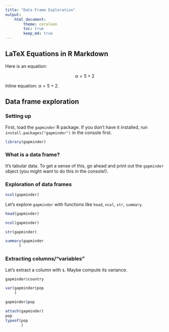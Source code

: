 ```yaml
---
title: "Data Frame Exploration"
output: 
    html_document:
        theme: cerulean
        toc: true
        keep_md: true
---
```


## LaTeX Equations in R Markdown

Here is an equation:

$$\alpha = 5 + 2$$

Inline equation: $\alpha = 5 + 2$. 

## Data frame exploration

### Setting up

First, load the `gapminder` R package. If you don't have it installed, run `install.packages("gapminder")` in the console first.

```r
library(gapminder)
```

### What is a data frame?

It's tabular data. To get a sense of this, go ahead and print out the `gapminder` object (you might want to do this in the console!).

### Exploration of data frames
```r
ncol(gapminder)
```


Let's explore `gapminder` with functions like `head`, `ncol`, `str`, `summary`.

```r
head(gapminder)
```
```r
ncol(gapminder)
```
```r
str(gapminder)
```
```r
summary(gapminder
      )
```

### Extracting columns/"variables"

Let's extract a column with `$`. Maybe compute its variance.

```r
gapminder$country
```

```r
var(gapminder$pop
    )
```
```r
gapminder$pop

```
```r
attach(gapminder)
pop
typeof(pop
       )
```


